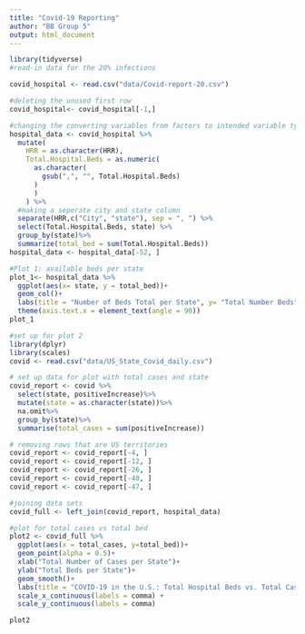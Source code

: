 ```yaml
---
title: "Covid-19 Reporting"
author: "BB Group 5"
output: html_document
---
```


```r
library(tidyverse)
#read-in data for the 20% infections

covid_hospital <- read.csv("data/Covid-report-20.csv")

#deleting the unused first row
covid_hospital<- covid_hospital[-1,]

#changing the converting variables from factors to intended variable type
hospital_data <- covid_hospital %>% 
  mutate(
    HRR = as.character(HRR),
    Total.Hospital.Beds = as.numeric(
      as.character(
        gsub(",", "", Total.Hospital.Beds)
      )
      )
    ) %>%
  #making a seperate city and state column
  separate(HRR,c("City", "state"), sep = ", ") %>%
  select(Total.Hospital.Beds, state) %>%
  group_by(state)%>%
  summarize(total_bed = sum(Total.Hospital.Beds))
hospital_data <- hospital_data[-52, ]

#Plot 1: available beds per state
plot_1<- hospital_data %>%
  ggplot(aes(x= state, y = total_bed))+ 
  geom_col()+
  labs(title = "Number of Beds Total per State", y= "Total Number Beds") +
  theme(axis.text.x = element_text(angle = 90))
plot_1

```

```r
#set up for plot 2
library(dplyr)
library(scales)
covid <- read.csv("data/US_State_Covid_daily.csv")

# set up data for plot with total cases and state
covid_report <- covid %>%
  select(state, positiveIncrease)%>%
  mutate(state = as.character(state))%>%
  na.omit%>%
  group_by(state)%>%
  summarise(total_cases = sum(positiveIncrease))

# removing rows that are US territories
covid_report <- covid_report[-4, ]
covid_report <- covid_report[-12, ]
covid_report <- covid_report[-26, ]
covid_report <- covid_report[-40, ]
covid_report <- covid_report[-47, ]

#joining data sets 
covid_full <- left_join(covid_report, hospital_data) 

#plot for total cases vs total bed
plot2 <- covid_full %>%
  ggplot(aes(x = total_cases, y=total_bed))+
  geom_point(alpha = 0.5)+
  xlab("Total Number of Cases per State")+
  ylab("Total Beds per State")+
  geom_smooth()+
  labs(title = "COVID-19 in the U.S.: Total Hospital Beds vs. Total Cases") + 
  scale_x_continuous(labels = comma) +
  scale_y_continuous(labels = comma)

plot2
```
